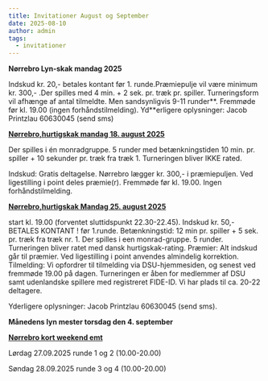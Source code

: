 ```yaml
---
title: Invitationer August og September
date: 2025-08-10
author: admin
tags:
  - invitationer
---
```

**Nørrebro Lyn-skak mandag  2025**

Indskud kr. 20,- betales kontant før 1. runde.Præmiepulje vil være minimum kr. 300,- .Der spilles med 4 min. + 2 sek. pr. træk pr. spiller. Turneringsform vil afhænge af antal tilmeldte. Men sandsynligvis 9-11 runder**. Fremmøde før kl. 19.00 (ingen forhåndstilmelding).  Yd**erligere oplysninger: Jacob Printzlau 60630045 (send sms) 

[**Nørrebro,hurtigskak mandag 18. august 2025**](https://turnering.skak.dk/TournamentActive/Details?tourId=29675)

Der spilles i én monradgruppe.  5 runder med betænkningstiden 10 min. pr. spiller + 10 sekunder pr. træk fra træk 1.  Turneringen bliver IKKE rated.

Indskud: Gratis deltagelse. Nørrebro lægger kr. 300,- i præmiepuljen. Ved ligestilling i point deles præmie(r). Fremmøde før kl. 19.00. Ingen forhåndstilmelding.

[**Nørrebro,hurtigskak Mandag 25. august 2025**](https://turnering.skak.dk/TournamentActive/Details?tourId=29675)

start kl. 19.00  (forventet sluttidspunkt 22.30-22.45). Indskud kr. 50,- BETALES KONTANT ! før 1.runde.  Betænkningstid: 12 min pr. spiller + 5 sek. pr. træk fra træk nr. 1.  Der spilles i een monrad-gruppe. 5 runder.  Turneringen bliver ratet med dansk hurtigskak-rating.  Præmier: Alt indskud går til præmier. Ved ligestilling i point anvendes almindelig korrektion.  Tilmelding: Vi opfordrer til tilmelding via DSU-hjemmesiden, og senest  ved fremmøde  19.00 på dagen.  Turneringen er åben for medlemmer af DSU samt udenlandske spillere med registreret FIDE-ID.  Vi har plads til ca. 20-22 deltagere.

Yderligere oplysninger: Jacob Printzlau 60630045 (send sms).

**Månedens lyn mester torsdag den 4. september**

[**Nørrebro kort weekend emt**](https://turnering.skak.dk/TournamentActive/Details?tourId=29612)

Lørdag 27.09.2025 runde 1 og 2 (10.00-20.00)

Søndag 28.09.2025 runde 3 og 4 (10.00-20.00)
